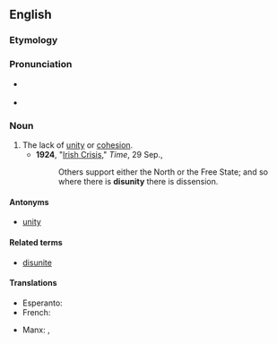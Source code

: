 ==English==

===Etymology===
{{prefix|en|dis|unity}}

===Pronunciation===
* {{a|UK}} {{IPA|en|/dɪsˈjuːnɪti/}}
* {{audio|en|en-uk-disunity.ogg|Audio (UK)}}

===Noun===
{{en-noun|~}}

# The lack of [[unity]] or [[cohesion]].
#* '''1924''', "[http://www.time.com/time/magazine/article/0,9171,719208,00.html Irish Crisis]," ''Time'', 29 Sep.,
#*: Others support either the North or the Free State; and so where there is '''disunity''' there is dissension.

====Antonyms====
* [[unity]]

====Related terms====
* [[disunite]]

====Translations====
{{trans-top|lack of unity or cohesion}}
* Esperanto: {{t|eo|malunueco}}
* French: {{t+|fr|désunion|f}}
{{trans-mid}}
* Manx: {{t|gv|mee-unnaneys|m}}, {{t|gv|neu-unnaneys|m}}
{{trans-bottom}}